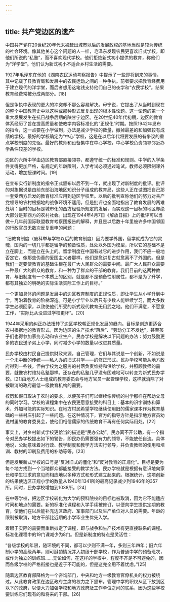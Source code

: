 ```yaml
---
---
---
```

title: 共产党边区的遗产
---



中国共产党在20世纪20年代末被赶出城市以后的发展政权的基地当然是较为传统的社会环境。像其他关心这个问题的人一样，毛泽东发现农民更喜欢旧式学校，即他们所说的“私塾”，而不喜欢现代学校。他们拒绝新式初小提供的教育，称他们为“洋学堂”。他们认为新式初小不适合乡村生活的需要。

1927年毛泽东在他的《湖南农民运动考察报告》中提示了一些即将到来的事情，其中记载了县教育局和发展中的农民运动之间的一种争执。前者要求把教育经费用于建立现代的洋学堂，而后者想用这笔钱支持他们自己的夜学和“农民学校”。结果教育经费常被分成两部分。[18]

但是争执中表现的更大的冲突却不那么容易解决。毋宁说，它提出了从当时到现在的整个中国教育史中以这种或那种形式反复出现的根本性论题。这一论题的第一个重大发展发生在抗日战争后期的陕甘宁边区。在20世纪40年代初期，边区的教育体系经历了旨在提高质量和使教学内容标准化的“正规化”时期。按照1942年发布的指令，这一点要在小学做到，办法是减少学校的数量，撤掉最差的和加强较有成绩的学校。最好的学校确定为“中心”学校，这是在以后年代将要发展的有争议的重点学校制度的先驱。最好的教师和设备集中在中心学校，中心学校负责领导邻近办学条件较差的学校。

边区的六所中学由边区教育部直接领导，都遵守统一的标准和规则。中学的入学条件变得更加严格，有规定的年龄限制，入学考试必须通过笔试。教师必须限制课外活动，增加授课时间。[19]

在宣布实行新制度的指令正式颁布以后不到一年，就出现了对新制度的批评。批评的对象据说是由前东部沿海地区知识分子组成的教育局，这些人正在试图把自己那一套受西方启发的教育标准应用到边区学校里。以后的批判宣称他们的努力对共产党领导的农村根据地的战争环境不适用。但是批评也全面地指出了教育发展的两难处境：当时的目标是城市化的西方经验所规定的发展，而实现这一目标的地区却绝大部分是非西方的农村社会。出现在1944年4月7日《解放日报》上的批评可以当做十几年前国际联盟教育考察团报告的解释，并且是以后数十年里被许多中国邻国的行政官员无数次反复重申的问题：

“旧教育制度（废科举与学校以后的教育制度）因为要学外国，留学就成为它的灵魂，国内的一切几乎都是留学的预备性质，处处以外国为模型，所以它的基础不是立在脚上，而是立在头上的。留学制度在中国有过它的进步作用，我们不应一般地否定它，像那些伪善的爱国主义者那样，他们是愈讲复古就愈离不了外国的。但是我们一定要使教育的基础生根在最广大人民群众的需要中间。最广大人民群众需要一种最广大的群众的教育，和一种为了群众的干部的教育。我们目前的这两种教育，与旧制度有一个本质上的区别，就是都不是预备性附属性，都不是为了升学，都有其独立的明确的实际生活实际工作上的目标。”

一个更加具体的问题是发展中的边区教育制度的正规性质，即让学生从小学升到中学，再沿着教育的阶梯深造。可是小学毕业以后只有少数人能继续学习，而大多数学生必须回家，以致使他们所受的新式现代教育无用武之地。他们不满意，不愿意工作，“实际比从没进过学校更坏”。[20]

1944年采用的纠正办法扭转了边区学校朝正规化发展的趋向。目标是创造更适合农村根据地的教育形式，因为边区的生产技术“落后”、“劳动分工不发达”，甚至孩子们也得参加家务劳动和农业生产。民办学校是解决以下问题的办法：努力鼓励更多的农民送子弟上小学，同时减少小学的数量以改进其质量。

民办学校由村民自己提供财政来源，自己管理，它们与其说是一个创新，不如说是一个未中断的传统——私人办的旧式村学——的修正形式。民办学校可能从地方政府得到一些钱。但由学校为之服务的村落负责维持和供给学校，并照顾教师的需要，就像农村维持私塾那样。还存在的私塾几乎没有困难地可以转变为新式民办学校。[21]由地方人士组成的教育委员会与地方官员一起管理学校，这样就消除了对被取消的政府最低一级教育机构的需要。

校历和假日取决于农时的要求，以便孩子们可以继续像传统的村学那样在帮助父母的同时学习。学校的课程集中在农民更愿意接受的科目上：基本的识字训练和算术，外加可能的实际知识。在地方村民希望学校继续使用旧的儒家课本作为教育基础的一些村庄引起了一些问题。在这种情况下，官方的指导方针是指示地方官员劝说村里的教育委员会，使他们相信儒家的传统教育不再有任何实际用处。[22]

事实上，对乡村新式学校更恰当的描述是“民办公助”。民办离不开公助，有一个指令对民办学校提出如下的警告，即民办仍需要强有力的领导，不能放任自流。具体地说，公助意味着对行政、教学制度和教学方法实行领导，并负责教师的使用和培训、教材的印刷及费用的补助等等。[23]

但是发展新式学校的口号是“反对旧式的僵化”和“反对教育的正规化”。目标是要为每个地方找到一个当地群众都能接受的教学方法。民办学校就是根据有意识地向家长和学生征求的意见而相应地以多种方式和形式建立起来的。根据统计，这项创新的结果使边区正规小学的数量从1940年1341所的最高记录减少到1946年的357所。同时，民办学校增加到1038所。[24]

在中等学校，把边区学校转化为大学的预科院校的目标也被取消，因为它不能适应时间和地点的需要。新的标准化课程和入学手续被修订，以便向学生提供定期的教育，使他们在以后能补充边区政府、军事部门以及生产单位对人员的需要。年龄的限制被取消，地方干部比近期的小学毕业生优先入学。

着眼于实际的需要而重新拟定了课程，即与战争和生产技术有更直接联系的课程。标准化课程中的19门课减少为8门。但是新制度的特点是灵活性：

“各级学校的年限，随环境的不同，都可以少则不满一年，多则三年四年；旧六年制小学的高级两年，则可斟酌情况并入初级干部学校，作为普通中学的预备班次，或作为独立的训练班……无论如何，在这样的学校中，程度不齐是不可避免的，因而各级学校的严格衔接也是近于不可能的，但是这完全用不着忧虑。”[25]

随着边区教育部降格为一个咨询部门，中央和地方一级教育官僚机关的权力被绕过。从此教育政策在边区政府主席的权力之下颁布。管理中学的职权从区下放到区以下的政府，以便大力加强学校和地方政府及工作单位之间的联系，因为这些学校要训练它们现有的和将来的干部。[26]